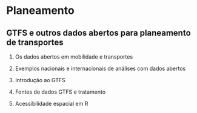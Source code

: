 # Planeamento {.unnumbered}

## **GTFS e outros dados abertos para planeamento de** transportes

1.  Os dados abertos em mobilidade e transportes

2.  Exemplos nacionais e internacionais de análises com dados abertos

3.  Introdução ao GTFS

4.  Fontes de dados GTFS e tratamento

5.  Acessibilidade espacial em R
